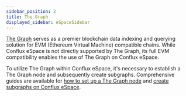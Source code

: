 ```yaml
---
sidebar_position: 2
title: The Graph
displayed_sidebar: eSpaceSidebar
---
```


[The Graph](https://thegraph.com/) serves as a premier blockchain data indexing and querying solution for EVM (Ethereum Virtual Machine) compatible chains. While Conflux eSpace is not directly supported by The Graph, its full EVM compatibility enables the use of The Graph on Conflux eSpace.

To utilize The Graph within Conflux eSpace, it's necessary to establish a The Graph node and subsequently create subgraphs. Comprehensive guides are available for [how to set up a The Graph node](./setup-graph-node.md) and [create subgraphs on Conflux eSpace](./create-subgraphs.md).

